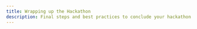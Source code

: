 ```yaml
---
title: Wrapping up the Hackathon
description: Final steps and best practices to conclude your hackathon smoothly.
---
```


<Cards>
  <Card
    title="✍ Feedback Tab"
    href="/docs/guide/wrapping-up-the-hackathon/feedback-tab"
  />
 
  <Card
    title="📣 Announcing Hackathon Winners"
    href="/docs/guide/wrapping-up-the-hackathon/announcing-hackathon-winners"
  />
   <Card
    title="🎁 Setting Up Onchain Credentials"
    href="/docs/guide/wrapping-up-the-hackathon/setting-up-onchain-credentials"
  />
</Cards>
